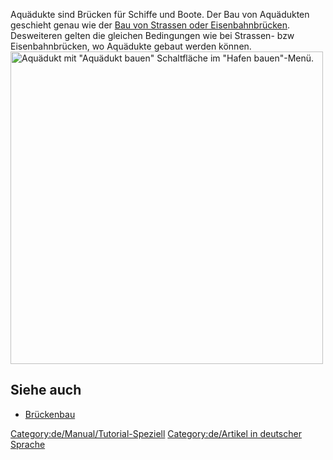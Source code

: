 
{{de/Manual/Tutorial/Tutorial}}
[[Category:de/Manual/Tutorial-Speziell]]
Aquädukte sind Brücken für Schiffe und Boote. Der Bau von Aquädukten geschieht genau wie der [[de/Manual/Brückenbau|Bau von Strassen oder Eisenbahnbrücken]]. Desweiteren gelten die gleichen Bedingungen wie bei Strassen- bzw Eisenbahnbrücken, wo Aquädukte gebaut werden können. 
[[File:en/Manual/Aqueduct.png|thumb|500px|center|Aquädukt mit "Aquädukt bauen" Schaltfläche im "Hafen bauen"-Menü.]]
==Siehe auch==
*[[de/Manual/Brückenbau|Brückenbau]]
[[Category:de/Artikel in deutscher Sprache]]